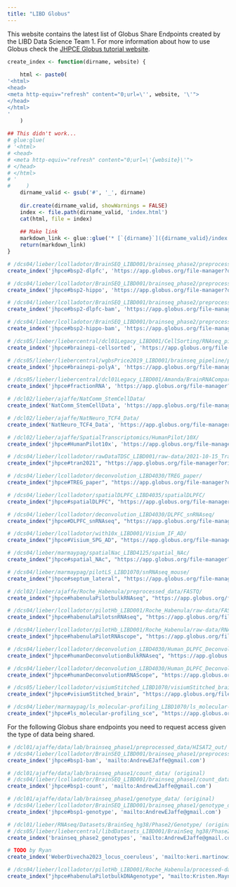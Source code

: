 ```yaml
---
title: "LIBD Globus"
---
```


This website contains the latest list of Globus Share Endpoints created by the LIBD Data Science Team 1. For more information about how to use Globus check the [JHPCE Globus tutorial website](https://jhpce.jhu.edu/knowledge-base/using-globus-to-transfer-files/).

```r
create_index <- function(dirname, website) {
    
    html <- paste0(
'<html>
<head>
<meta http-equiv="refresh" content="0;url=\'', website, '\'">
</head>
</html>
'       
    )
        
## This didn't work...      
# glue:glue(
# '<html>
# <head>
# <meta http-equiv="refresh" content="0;url=\'{website}\'">
# </head>
# </html>
# '
#     )
    dirname_valid <- gsub('#', '_', dirname)
    
    dir.create(dirname_valid, showWarnings = FALSE)
    index <- file.path(dirname_valid, 'index.html')
    cat(html, file = index)
    
    ## Make link
    markdown_link <- glue::glue('* [`{dirname}`]({dirname_valid}/index.html)')
    return(markdown_link)
}
```

```r
# /dcs04/lieber/lcolladotor/BrainSEQ_LIBD001/brainseq_phase2/preprocessed_data/DLPFC_RiboZero/brainseq/dlpfc/merged_fastq/
create_index('jhpce#bsp2-dlpfc', 'https://app.globus.org/file-manager?origin_id=daf68420-f9de-42dd-a81b-3840fa43149d&origin_path=%2F')

# /dcs04/lieber/lcolladotor/BrainSEQ_LIBD001/brainseq_phase2/preprocessed_data/Hippo_RiboZero/brainseq/hippo/merged_fastq/
create_index('jhpce#bsp2-hippo', 'https://app.globus.org/file-manager?origin_id=83d37357-274b-4cd5-bb2a-5dbd2be655c8&origin_path=%2F')

# /dcs04/lieber/lcolladotor/BrainSEQ_LIBD001/brainseq_phase2/preprocessed_data/DLPFC_RiboZero/HISAT2_out/
create_index('jhpce#bsp2-dlpfc-bam', 'https://app.globus.org/file-manager?origin_id=836aeb49-f31c-45a9-b9ad-9fa860343ded&origin_path=%2F')

# /dcs04/lieber/lcolladotor/BrainSEQ_LIBD001/brainseq_phase2/preprocessed_data/Hippo_RiboZero/HISAT2_out/
create_index('jhpce#bsp2-hippo-bam', 'https://app.globus.org/file-manager?origin_id=a89e235c-dca1-4ef9-b1b8-62b68b71c9a4&origin_path=%2F')

# /dcs05/lieber/liebercentral/dcl01Legacy_LIBD001/CellSorting/RNAseq_pipeline
create_index('jhpce#brainepi-cellsorted', 'https://app.globus.org/file-manager?origin_id=27aadd84-bb80-42a0-a2cf-b07869cf6a36&origin_path=%2F')

# /dcs05/lieber/liebercentral/wgbsPrice2019_LIBD001/brainseq_pipeline/polyA_unstranded/
create_index('jhpce#brainepi-polyA', 'https://app.globus.org/file-manager?origin_id=16ce0787-5060-4ea6-8633-992e8314ca0b&origin_path=%2F')

# /dcs05/lieber/liebercentral/dcl01Legacy_LIBD001/Amanda/BrainRNACompartments/not_in_paper/NucVsCyt/pipeline_output/
create_index('jhpce#fractionRNA', 'https://app.globus.org/file-manager?origin_id=1bdade42-09f3-40eb-bd64-6779996084cb&origin_path=%2F')

# /dcl02/lieber/ajaffe/NatComm_StemCellData/
create_index('NatComm_StemCellData', 'https://app.globus.org/file-manager?origin_id=ce314562-0ae4-11ea-be9a-02fcc9cdd752&origin_path=%2F')

# /dcl02/lieber/ajaffe/NatNeuro_TCF4_Data/
create_index('NatNeuro_TCF4_Data', 'https://app.globus.org/file-manager?origin_id=a79ed5e2-0bdc-11ea-be9b-02fcc9cdd752&origin_path=%2F')

# /dcl02/lieber/ajaffe/SpatialTranscriptomics/HumanPilot/10X/
create_index('jhpce#HumanPilot10x', 'https://app.globus.org/file-manager?origin_id=ae756c8c-c211-11ea-8f24-0a21f750d19b&origin_path=%2F')

# /dcs04/lieber/lcolladotor/rawDataTDSC_LIBD001/raw-data/2021-10-15_Tran2021_published
create_index("jhpce#tran2021", "https://app.globus.org/file-manager?origin_id=74570c7d-98ff-4e10-ba5b-c735d209cf96&origin_path=%2F")

# /dcs04/lieber/lcolladotor/deconvolution_LIBD4030/TREG_paper/
create_index("jhpce#TREG_paper", "https://app.globus.org/file-manager?origin_id=9884e5b8-aae9-11ec-bade-cd8db799a66a&origin_path=%2F")

# /dcs04/lieber/lcolladotor/spatialDLPFC_LIBD4035/spatialDLPFC/
create_index("jhpce#spatialDLPFC", "https://app.globus.org/file-manager?origin_id=6cd81564-ed47-11ec-8358-cd84b862b754&origin_path=%2F")

# /dcs04/lieber/lcolladotor/deconvolution_LIBD4030/DLPFC_snRNAseq/
create_index("jhpce#DLPFC_snRNAseq", "https://app.globus.org/file-manager?origin_id=6f9322c4-5eaf-11ed-b0b5-bfe7e7197080&origin_path=%2F")

# /dcs04/lieber/lcolladotor/with10x_LIBD001/Visium_IF_AD/
create_index("jhpce#Visium_SPG_AD", "https://app.globus.org/file-manager?origin_id=03252306-c509-11ed-961f-4b6fcc022e5a&path=%2F")

# /dcs04/lieber/marmaypag/spatialNac_LIBD4125/spatial_NAc/
create_index("jhpce#spatial_NAc", "https://app.globus.org/file-manager?origin_id=b8faf5f2-d319-11ed-8ebb-fdf94a47aaa3&path=%2F")

# /dcs04/lieber/marmaypag/pilotLS_LIBD1070/snRNAseq_mouse/
create_index("jhpce#septum_lateral", "https://app.globus.org/file-manager?origin_id=4a246882-1209-11ee-bdd3-a3018385fcef&path=%2F")

# /dcl02/lieber/ajaffe/Roche_Habenula/preprocessed_data/FASTQ/
create_index("jhpce#habenulaPilotbulkRNAseq", "https://app.globus.org/file-manager?origin_id=4624b994-6b7a-4a70-b504-1615411a74e5&origin_path=%2F")

# /dcs04/lieber/lcolladotor/pilotHb_LIBD001/Roche_Habenula/raw-data/FASTQ_snRNAseq/
create_index("jhpce#habenulaPilotsnRNAseq", "https://app.globus.org/file-manager?origin_id=3727999a-15bd-41ca-bf79-8a7602dd0ffa&origin_path=%2F")

# /dcs04/lieber/lcolladotor/pilotHb_LIBD001/Roche_Habenula/raw-data/RNAscope_images/
create_index("jhpce#habenulaPilotRNAscope", "https://app.globus.org/file-manager?origin_id=efc055d5-7686-4957-814c-89e1392d4f42&origin_path=%2F")

# /dcs04/lieber/lcolladotor/deconvolution_LIBD4030/Human_DLPFC_Deconvolution/raw-data/bulkRNA/
create_index("jhpce#humanDeconvolutionBulkRNAseq", "https://app.globus.org/file-manager?origin_id=17ea5635-440c-4d4d-9b20-092463b1bdc4&origin_path=%2F")

# /dcs04/lieber/lcolladotor/deconvolution_LIBD4030/Human_DLPFC_Deconvolution/raw-data/RNAscope_images/
create_index("jhpce#humanDeconvolutionRNAScope", "https://app.globus.org/file-manager?origin_id=211e02e0-1fe4-4f48-8e43-371d3fbdf5da&origin_path=%2F")

# /dcs05/lieber/lcolladotor/visiumStitched_LIBD1070/visiumStitched_brain
create_index("jhpce#visiumStitched_brain", "https://app.globus.org/file-manager?origin_id=ed98ea3b-1f5b-4ef9-ba0d-9351abcc05e7&origin_path=%2F")

# /dcs04/lieber/marmaypag/ls_molecular-profiling_LIBD1070/ls_molecular-profiling/processed-data/globus/
create_index("jhpce#ls_molecular-profiling_sce", "https://app.globus.org/file-manager?origin_id=4a94e057-0063-491f-b735-6fc06a136f9e&origin_path=%2F")
```

For the following Globus share endpoints you need to request access given the type of data being shared.

```r
# /dcl01/ajaffe/data/lab/brainseq_phase1/preprocessed_data/HISAT2_out/ (original)
# /dcs04/lieber/lcolladotor/BrainSEQ_LIBD001/brainseq_phase1/preprocessed_data/HISAT2_out/ (since 2024-02-07)
create_index('jhpce#bsp1-bam', 'mailto:AndrewEJaffe@gmail.com')

# /dcl01/ajaffe/data/lab/brainseq_phase1/count_data/ (original)
# /dcs04/lieber/lcolladotor/BrainSEQ_LIBD001/brainseq_phase1/count_data/ (since 2024-02-07)
create_index('jhpce#bsp1-count', 'mailto:AndrewEJaffe@gmail.com')

# /dcl01/ajaffe/data/lab/brainseq_phase1/genotype_data/ (original)
# /dcs04/lieber/lcolladotor/BrainSEQ_LIBD001/brainseq_phase1/genotype_data/ (since 2024-02-07)
create_index('jhpce#bsp1-genotype', 'mailto:AndrewEJaffe@gmail.com')

# /dcl01/lieber/RNAseq/Datasets/BrainSeq_hg38/Phase2/Genotype/ (original)
# /dcs05/lieber/liebercentral/libdDatasets_LIBD001/BrainSeq_hg38/Phase2/Genotype/ (since 2024-02-07)
create_index('brainseq_phase2_genotypes', 'mailto:AndrewEJaffe@gmail.com')

# TODO by Ryan
create_index('WeberDivecha2023_locus_coeruleus', 'mailto:keri.martinowich@libd.org')

# /dcs04/lieber/lcolladotor/pilotHb_LIBD001/Roche_Habenula/processed-data/08_bulk_snpPC/
create_index("jhpce#habenulaPilotbulkDNAgenotype", "mailto:Kristen.Maynard@libd.org")
```
